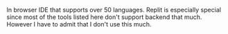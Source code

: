 In browser IDE that supports over 50 languages. 
Replit is especially special since most of the tools listed here don't support backend that much. 
However I have to admit that I don't use this much. 
